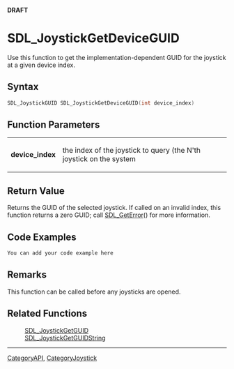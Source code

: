 <span color="red">'''DRAFT'''</span>

= SDL_JoystickGetDeviceGUID =
Use this function to get the implementation-dependent GUID for the joystick at a given device index.



== Syntax ==
<syntaxhighlight lang='c++'>
SDL_JoystickGUID SDL_JoystickGetDeviceGUID(int device_index)
</syntaxhighlight>


== Function Parameters ==
{|
|'''device_index'''
|the index of the joystick to query (the N'th joystick on the system
|}


== Return Value ==
Returns the GUID of the selected joystick.  If called on an invalid index, this function returns a zero GUID; call [[SDL_GetError]]() for more information.


== Code Examples ==
<syntaxhighlight lang='c++'>
You can add your code example here
</syntaxhighlight>


== Remarks ==
This function can be called before any joysticks are opened.


== Related Functions ==
:[[SDL_JoystickGetGUID]]
:[[SDL_JoystickGetGUIDString]]

----
[[CategoryAPI]], [[CategoryJoystick]]
